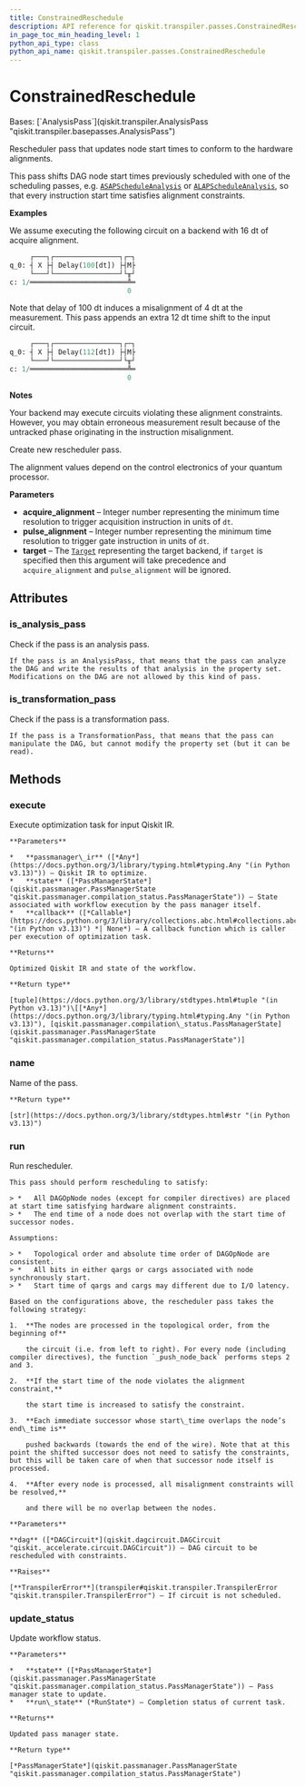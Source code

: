```yaml
---
title: ConstrainedReschedule
description: API reference for qiskit.transpiler.passes.ConstrainedReschedule
in_page_toc_min_heading_level: 1
python_api_type: class
python_api_name: qiskit.transpiler.passes.ConstrainedReschedule
---
```


# ConstrainedReschedule

<Class id="qiskit.transpiler.passes.ConstrainedReschedule" isDedicatedPage={true} github="https://github.com/Qiskit/qiskit/tree/main/qiskit/transpiler/passes/scheduling/alignments/reschedule.py#L27-L250" signature="qiskit.transpiler.passes.ConstrainedReschedule(*args, **kwargs)" modifiers="class">
  Bases: [`AnalysisPass`](qiskit.transpiler.AnalysisPass "qiskit.transpiler.basepasses.AnalysisPass")

  Rescheduler pass that updates node start times to conform to the hardware alignments.

  This pass shifts DAG node start times previously scheduled with one of the scheduling passes, e.g. [`ASAPScheduleAnalysis`](qiskit.transpiler.passes.ASAPScheduleAnalysis "qiskit.transpiler.passes.ASAPScheduleAnalysis") or [`ALAPScheduleAnalysis`](qiskit.transpiler.passes.ALAPScheduleAnalysis "qiskit.transpiler.passes.ALAPScheduleAnalysis"), so that every instruction start time satisfies alignment constraints.

  **Examples**

  We assume executing the following circuit on a backend with 16 dt of acquire alignment.

  ```python
       ┌───┐┌────────────────┐┌─┐
  q_0: ┤ X ├┤ Delay(100[dt]) ├┤M├
       └───┘└────────────────┘└╥┘
  c: 1/════════════════════════╩═
                               0
  ```

  Note that delay of 100 dt induces a misalignment of 4 dt at the measurement. This pass appends an extra 12 dt time shift to the input circuit.

  ```python
       ┌───┐┌────────────────┐┌─┐
  q_0: ┤ X ├┤ Delay(112[dt]) ├┤M├
       └───┘└────────────────┘└╥┘
  c: 1/════════════════════════╩═
                               0
  ```

  **Notes**

  Your backend may execute circuits violating these alignment constraints. However, you may obtain erroneous measurement result because of the untracked phase originating in the instruction misalignment.

  Create new rescheduler pass.

  The alignment values depend on the control electronics of your quantum processor.

  **Parameters**

  *   **acquire\_alignment** – Integer number representing the minimum time resolution to trigger acquisition instruction in units of `dt`.
  *   **pulse\_alignment** – Integer number representing the minimum time resolution to trigger gate instruction in units of `dt`.
  *   **target** – The [`Target`](qiskit.transpiler.Target "qiskit.transpiler.Target") representing the target backend, if `target` is specified then this argument will take precedence and `acquire_alignment` and `pulse_alignment` will be ignored.

  ## Attributes

  ### is\_analysis\_pass

  <Attribute id="qiskit.transpiler.passes.ConstrainedReschedule.is_analysis_pass">
    Check if the pass is an analysis pass.

    If the pass is an AnalysisPass, that means that the pass can analyze the DAG and write the results of that analysis in the property set. Modifications on the DAG are not allowed by this kind of pass.
  </Attribute>

  ### is\_transformation\_pass

  <Attribute id="qiskit.transpiler.passes.ConstrainedReschedule.is_transformation_pass">
    Check if the pass is a transformation pass.

    If the pass is a TransformationPass, that means that the pass can manipulate the DAG, but cannot modify the property set (but it can be read).
  </Attribute>

  ## Methods

  ### execute

  <Function id="qiskit.transpiler.passes.ConstrainedReschedule.execute" github="https://github.com/Qiskit/qiskit/tree/main/qiskit/passmanager/base_tasks.py#L72-L118" signature="execute(passmanager_ir, state, callback=None)">
    Execute optimization task for input Qiskit IR.

    **Parameters**

    *   **passmanager\_ir** ([*Any*](https://docs.python.org/3/library/typing.html#typing.Any "(in Python v3.13)")) – Qiskit IR to optimize.
    *   **state** ([*PassManagerState*](qiskit.passmanager.PassManagerState "qiskit.passmanager.compilation_status.PassManagerState")) – State associated with workflow execution by the pass manager itself.
    *   **callback** ([*Callable*](https://docs.python.org/3/library/collections.abc.html#collections.abc.Callable "(in Python v3.13)") *| None*) – A callback function which is caller per execution of optimization task.

    **Returns**

    Optimized Qiskit IR and state of the workflow.

    **Return type**

    [tuple](https://docs.python.org/3/library/stdtypes.html#tuple "(in Python v3.13)")\[[*Any*](https://docs.python.org/3/library/typing.html#typing.Any "(in Python v3.13)"), [qiskit.passmanager.compilation\_status.PassManagerState](qiskit.passmanager.PassManagerState "qiskit.passmanager.compilation_status.PassManagerState")]
  </Function>

  ### name

  <Function id="qiskit.transpiler.passes.ConstrainedReschedule.name" github="https://github.com/Qiskit/qiskit/tree/main/qiskit/passmanager/base_tasks.py#L68-L70" signature="name()">
    Name of the pass.

    **Return type**

    [str](https://docs.python.org/3/library/stdtypes.html#str "(in Python v3.13)")
  </Function>

  ### run

  <Function id="qiskit.transpiler.passes.ConstrainedReschedule.run" github="https://github.com/Qiskit/qiskit/tree/main/qiskit/transpiler/passes/scheduling/alignments/reschedule.py#L192-L250" signature="run(dag)">
    Run rescheduler.

    This pass should perform rescheduling to satisfy:

    > *   All DAGOpNode nodes (except for compiler directives) are placed at start time satisfying hardware alignment constraints.
    > *   The end time of a node does not overlap with the start time of successor nodes.

    Assumptions:

    > *   Topological order and absolute time order of DAGOpNode are consistent.
    > *   All bits in either qargs or cargs associated with node synchronously start.
    > *   Start time of qargs and cargs may different due to I/O latency.

    Based on the configurations above, the rescheduler pass takes the following strategy:

    1.  **The nodes are processed in the topological order, from the beginning of**

        the circuit (i.e. from left to right). For every node (including compiler directives), the function `_push_node_back` performs steps 2 and 3.

    2.  **If the start time of the node violates the alignment constraint,**

        the start time is increased to satisfy the constraint.

    3.  **Each immediate successor whose start\_time overlaps the node’s end\_time is**

        pushed backwards (towards the end of the wire). Note that at this point the shifted successor does not need to satisfy the constraints, but this will be taken care of when that successor node itself is processed.

    4.  **After every node is processed, all misalignment constraints will be resolved,**

        and there will be no overlap between the nodes.

    **Parameters**

    **dag** ([*DAGCircuit*](qiskit.dagcircuit.DAGCircuit "qiskit._accelerate.circuit.DAGCircuit")) – DAG circuit to be rescheduled with constraints.

    **Raises**

    [**TranspilerError**](transpiler#qiskit.transpiler.TranspilerError "qiskit.transpiler.TranspilerError") – If circuit is not scheduled.
  </Function>

  ### update\_status

  <Function id="qiskit.transpiler.passes.ConstrainedReschedule.update_status" github="https://github.com/Qiskit/qiskit/tree/main/qiskit/passmanager/base_tasks.py#L120-L138" signature="update_status(state, run_state)">
    Update workflow status.

    **Parameters**

    *   **state** ([*PassManagerState*](qiskit.passmanager.PassManagerState "qiskit.passmanager.compilation_status.PassManagerState")) – Pass manager state to update.
    *   **run\_state** (*RunState*) – Completion status of current task.

    **Returns**

    Updated pass manager state.

    **Return type**

    [*PassManagerState*](qiskit.passmanager.PassManagerState "qiskit.passmanager.compilation_status.PassManagerState")
  </Function>
</Class>

